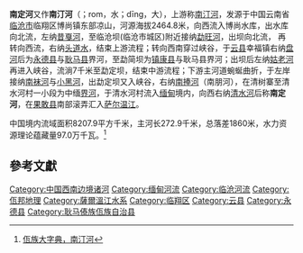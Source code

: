 '''南定河'''又作'''南汀河'''（{{lang|prk|rom Dīng}}；rom，水；dīng，大），上游称[[南汀河|南汀河]]，发源于中国云南省[[临沧市|临沧市]]临翔区博尚镇东部凉山，河源海拔2464.8米，向西流入博尚水库，出水库向北流，左纳[[昔戛河|昔戛河]]，至临沧坝(临沧市城区)附近接纳[[勐旺河|勐旺河]]，出坝向北流， 再转向西流，右纳[[头道水|头道水]]，结束上游流程；转向西南穿过峡谷，于[[云县|云县]]幸福镇右纳[[盘河|盘河]]后为[[永德县|永德县]]与[[耿马县|耿马县]]界河，至勐简坝为[[镇康县|镇康县]]与耿马县界河；出坝后左纳[[姑老河|姑老河]]再进入峡谷，流淌7千米至勐定坝，结束中游流程；下游主河道蜿蜒曲折，于左岸接纳[[南袜河|南袜河]]与[[小黑河|小黑河]]，出勐定坝又入峡谷，右纳[[南捧河|南捧河]]（南朋河），在清树寨至清水河村一小段为中缅[[界河|界河]]，于清水河村流入[[缅甸|缅甸]]境内，向西右纳[[清水河|清水河]]后称'''南定河'''，在[[果敢县|果敢县]]南部滚弄汇入[[萨尔温江|萨尔温江]]。

中国境内流域面积8207.9平方千米，主河长272.9千米，总落差1860米，水力资源理论蕴藏量97.0万千瓦。<ref>[http://202.203.225.140:8083/articlelist.aspx?id=57&page=3 佤族大字典，南汀河]{{dead link|date=2017年11月 |bot=InternetArchiveBot |fix-attempted=yes }}</ref>

==參考文獻==
{{reflist}}

{{云南地理|水体}}
{{薩爾溫江}}
{{西南邊境諸河}}

[[Category:中国西南边境诸河|Category:中国西南边境诸河]]
[[Category:缅甸河流|Category:缅甸河流]]
[[Category:临沧河流|Category:临沧河流]]
[[Category:佤邦地理|Category:佤邦地理]]
[[Category:薩爾溫江水系|Category:薩爾溫江水系]]
[[Category:临翔区|Category:临翔区]]
[[Category:云县|Category:云县]]
[[Category:永德县|Category:永德县]]
[[Category:耿马傣族佤族自治县|Category:耿马傣族佤族自治县]]